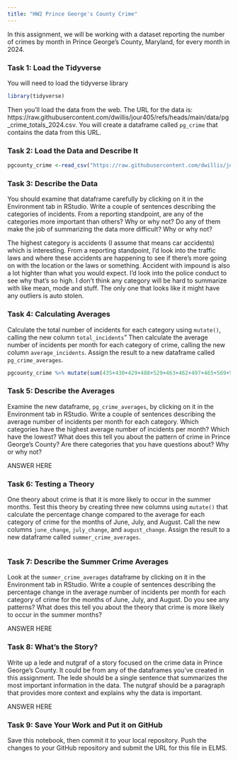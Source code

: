```yaml
---
title: "HW2 Prince George's County Crime"
---
```


In this assignment, we will be working with a dataset reporting the number of crimes by month in Prince George's County, Maryland, for every month in 2024. 

### Task 1: Load the Tidyverse

You will need to load the tidyverse library

```r
library(tidyverse)
```

Then you'll load the data from the web. The URL for the data is: https://raw.githubusercontent.com/dwillis/jour405/refs/heads/main/data/pg_crime_totals_2024.csv. You will create a dataframe called `pg_crime` that contains the data from this URL.

### Task 2: Load the Data and Describe It

```r
pgcounty_crime <-read_csv("https://raw.githubusercontent.com/dwillis/jour405/refs/heads/main/data/pg_crime_totals_2024.csv")
```
### Task 3: Describe the Data

You should examine that dataframe carefully by clicking on it in the Environment tab in RStudio. Write a couple of sentences describing the categories of incidents. From a reporting standpoint, are any of the categories more important than others? Why or why not? Do any of them make the job of summarizing the data more difficult? Why or why not?

The highest category is accidents (I assume that means car accidents) which is interesting. From a reporting standpoint, I'd look into the traffic laws and where these accidents are happening to see if there's more going on with the location or the laws or something. Accident with impound is also a lot highter than what you would expect. I'd look into the police conduct to see why that's so high. I don't think any category will be hard to summarize with like mean, mode and stuff. The only one that looks like it might have any outliers is auto stolen. 

### Task 4: Calculating Averages
Calculate the total number of incidents for each category using `mutate()`, calling the new column `total_incidents`"
 Then calculate the average number of incidents per month for each category of crime, calling the new column `average_incidents`. Assign the result to a new dataframe called `pg_crime_averages`.

```r
pgcounty_crime %>% mutate(sum(435+430+429+488+529+463+462+497+465+569+500+509)
```

### Task 5: Describe the Averages

Examine the new dataframe, `pg_crime_averages`, by clicking on it in the Environment tab in RStudio. Write a couple of sentences describing the average number of incidents per month for each category. Which categories have the highest average number of incidents per month? Which have the lowest? What does this tell you about the pattern of crime in Prince George's County? Are there categories that you have questions about? Why or why not?

ANSWER HERE


### Task 6: Testing a Theory

One theory about crime is that it is more likely to occur in the summer months. Test this theory by creating three new columns using `mutate()` that calculate the percentage change compared to the average for each category of crime for the months of June, July, and August. Call the new columns `june_change`, `july_change`, and `august_change`. Assign the result to a new dataframe called `summer_crime_averages`.

```r
```

### Task 7: Describe the Summer Crime Averages

Look at the `summer_crime_averages` dataframe by clicking on it in the Environment tab in RStudio. Write a couple of sentences describing the percentage change in the average number of incidents per month for each category of crime for the months of June, July, and August. Do you see any patterns? What does this tell you about the theory that crime is more likely to occur in the summer months?

ANSWER HERE

### Task 8: What's the Story?

Write up a lede and nutgraf of a story focused on the crime data in Prince George's County. It could be from any of the dataframes you've created in this assignment. The lede should be a single sentence that summarizes the most important information in the data. The nutgraf should be a paragraph that provides more context and explains why the data is important.

ANSWER HERE

### Task 9: Save Your Work and Put it on GitHub

Save this notebook, then commit it to your local repository. Push the changes to your GitHub repository and submit the URL for this file in ELMS.
